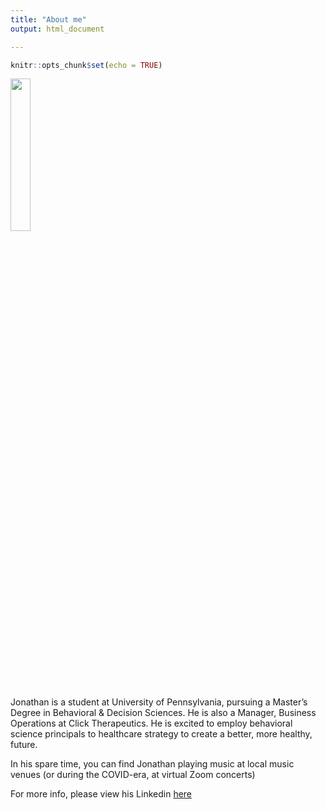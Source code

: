```yaml
---
title: "About me"
output: html_document

---
```


```r
knitr::opts_chunk$set(echo = TRUE)
```

![](https://user-images.githubusercontent.com/81780751/115785681-c70a7680-a38d-11eb-8ac3-5f66f773855c.jpeg){width=25%}

Jonathan is a student at University of Pennsylvania, pursuing a Master's Degree
in Behavioral & Decision Sciences. He is also a Manager, Business Operations at
Click Therapeutics. He is excited to employ behavioral science principals to 
healthcare strategy to create a better, more healthy, future.

In his spare time, you can find Jonathan playing music at local music venues
(or during the COVID-era, at virtual Zoom concerts)

For more info, please view his Linkedin [here](https://www.linkedin.com/in/jonathan-sirota/)

